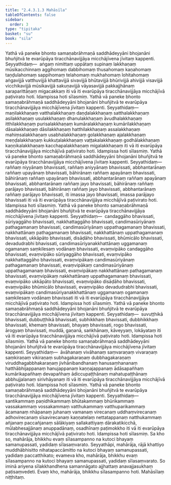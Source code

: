 ```yaml
---
title: "2.4.3.1.3 Mahāsīla"
tableOfContents: false
sidebar:
  order: 3
type: "tipitaka"
basket: "su"
book: "sila"
---
```



<DynamicBreadcrumb />

<Division number="205" book="sila">

<Paragraph number="295" book="sila">
Yathā vā paneke bhonto samaṇabrāhmaṇā saddhādeyyāni bhojanāni bhuñjitvā te evarūpāya tiracchānavijjāya micchājīvena jīvitaṃ kappenti. Seyyathidaṃ—  aṅgaṃ nimittaṃ uppātaṃ supinaṃ lakkhaṇaṃ mūsikacchinnaṃ aggihomaṃ dabbihomaṃ thusahomaṃ kaṇahomaṃ taṇḍulahomaṃ sappihomaṃ telahomaṃ mukhahomaṃ lohitahomaṃ aṅgavijjā vatthuvijjā khattavijjā sivavijjā bhūtavijjā bhūrivijjā ahivijjā visavijjā vicchikavijjā mūsikavijjā sakuṇavijjā vāyasavijjā pakkajjhānaṃ saraparittāṇaṃ migacakkaṃ iti vā iti evarūpāya tiracchānavijjāya micchājīvā paṭivirato hoti. Idampissa hoti sīlasmiṃ.
</Paragraph>

</Division>
<Division number="206" book="sila">

<Paragraph number="296" book="sila">
Yathā vā paneke bhonto samaṇabrāhmaṇā saddhādeyyāni bhojanāni bhuñjitvā te evarūpāya tiracchānavijjāya micchājīvena jīvitaṃ kappenti. Seyyathidaṃ—  maṇilakkhaṇaṃ vatthalakkhaṇaṃ daṇḍalakkhaṇaṃ satthalakkhaṇaṃ asilakkhaṇaṃ usulakkhaṇaṃ dhanulakkhaṇaṃ āvudhalakkhaṇaṃ itthilakkhaṇaṃ purisalakkhaṇaṃ kumāralakkhaṇaṃ kumārilakkhaṇaṃ dāsalakkhaṇaṃ dāsilakkhaṇaṃ hatthilakkhaṇaṃ assalakkhaṇaṃ mahiṃsalakkhaṇaṃ usabhalakkhaṇaṃ golakkhaṇaṃ ajalakkhaṇaṃ meṇḍalakkhaṇaṃ kukkuṭalakkhaṇaṃ vaṭṭakalakkhaṇaṃ godhālakkhaṇaṃ kaṇṇikalakkhaṇaṃ kacchapalakkhaṇaṃ migalakkhaṇaṃ iti vā iti evarūpāya tiracchānavijjāya micchājīvā paṭivirato hoti. Idampissa hoti sīlasmiṃ.
</Paragraph>

</Division>
<Division number="207" book="sila">

<Paragraph number="297" book="sila">
Yathā vā paneke bhonto samaṇabrāhmaṇā saddhādeyyāni bhojanāni bhuñjitvā te evarūpāya tiracchānavijjāya micchājīvena jīvitaṃ kappenti. Seyyathidaṃ—  raññaṃ niyyānaṃ bhavissati, raññaṃ aniyyānaṃ bhavissati, abbhantarānaṃ raññaṃ upayānaṃ bhavissati, bāhirānaṃ raññaṃ apayānaṃ bhavissati, bāhirānaṃ raññaṃ upayānaṃ bhavissati, abbhantarānaṃ raññaṃ apayānaṃ bhavissati, abbhantarānaṃ raññaṃ jayo bhavissati, bāhirānaṃ raññaṃ parājayo bhavissati, bāhirānaṃ raññaṃ jayo bhavissati, abbhantarānaṃ raññaṃ parājayo bhavissati, iti imassa jayo bhavissati, imassa parājayo bhavissati iti vā iti evarūpāya tiracchānavijjāya micchājīvā paṭivirato hoti. Idampissa hoti sīlasmiṃ.
</Paragraph>

</Division>
<Division number="208" book="sila">

<Paragraph number="298" book="sila">
Yathā vā paneke bhonto samaṇabrāhmaṇā saddhādeyyāni bhojanāni bhuñjitvā te evarūpāya tiracchānavijjāya micchājīvena jīvitaṃ kappenti. Seyyathidaṃ—  candaggāho bhavissati, sūriyaggāho bhavissati, nakkhattaggāho bhavissati, candimasūriyānaṃ pathagamanaṃ bhavissati, candimasūriyānaṃ uppathagamanaṃ bhavissati, nakkhattānaṃ pathagamanaṃ bhavissati, nakkhattānaṃ uppathagamanaṃ bhavissati, ukkāpāto bhavissati, disāḍāho bhavissati, bhūmicālo bhavissati, devadudrabhi bhavissati, candimasūriyanakkhattānaṃ uggamanaṃ ogamanaṃ saṃkilesaṃ vodānaṃ bhavissati, evaṃvipāko candaggāho bhavissati, evaṃvipāko sūriyaggāho bhavissati, evaṃvipāko nakkhattaggāho bhavissati, evaṃvipākaṃ candimasūriyānaṃ pathagamanaṃ bhavissati, evaṃvipākaṃ candimasūriyānaṃ uppathagamanaṃ bhavissati, evaṃvipākaṃ nakkhattānaṃ pathagamanaṃ bhavissati, evaṃvipākaṃ nakkhattānaṃ uppathagamanaṃ bhavissati, evaṃvipāko ukkāpāto bhavissati, evaṃvipāko disāḍāho bhavissati, evaṃvipāko bhūmicālo bhavissati, evaṃvipāko devadudrabhi bhavissati, evaṃvipākaṃ candimasūriyanakkhattānaṃ uggamanaṃ ogamanaṃ saṃkilesaṃ vodānaṃ bhavissati iti vā iti evarūpāya tiracchānavijjāya micchājīvā paṭivirato hoti. Idampissa hoti sīlasmiṃ.
</Paragraph>

</Division>
<Division number="209" book="sila">

<Paragraph number="299" book="sila">
Yathā vā paneke bhonto samaṇabrāhmaṇā saddhādeyyāni bhojanāni bhuñjitvā te evarūpāya tiracchānavijjāya micchājīvena jīvitaṃ kappenti. Seyyathidaṃ—  suvuṭṭhikā bhavissati, dubbuṭṭhikā bhavissati, subhikkhaṃ bhavissati, dubbhikkhaṃ bhavissati, khemaṃ bhavissati, bhayaṃ bhavissati, rogo bhavissati, ārogyaṃ bhavissati, muddā, gaṇanā, saṅkhānaṃ, kāveyyaṃ, lokāyataṃ iti vā iti evarūpāya tiracchānavijjāya micchājīvā paṭivirato hoti. Idampissa hoti sīlasmiṃ.
</Paragraph>

</Division>
<Division number="210" book="sila">

<Paragraph number="300" book="sila">
Yathā vā paneke bhonto samaṇabrāhmaṇā saddhādeyyāni bhojanāni bhuñjitvā te evarūpāya tiracchānavijjāya micchājīvena jīvitaṃ kappenti. Seyyathidaṃ—  āvāhanaṃ vivāhanaṃ saṃvaraṇaṃ vivaraṇaṃ saṃkiraṇaṃ vikiraṇaṃ subhagakaraṇaṃ dubbhagakaraṇaṃ viruddhagabbhakaraṇaṃ jivhānibandhanaṃ hanusaṃhananaṃ hatthābhijappanaṃ hanujappanaṃ kaṇṇajappanaṃ ādāsapañhaṃ kumārikapañhaṃ devapañhaṃ ādiccupaṭṭhānaṃ mahatupaṭṭhānaṃ abbhujjalanaṃ sirivhāyanaṃ iti vā iti evarūpāya tiracchānavijjāya micchājīvā paṭivirato hoti. Idampissa hoti sīlasmiṃ.
</Paragraph>

</Division>
<Division number="211" book="sila">

<Paragraph number="301" book="sila">
Yathā vā paneke bhonto samaṇabrāhmaṇā saddhādeyyāni bhojanāni bhuñjitvā te evarūpāya tiracchānavijjāya micchājīvena jīvitaṃ kappenti. Seyyathidaṃ—  santikammaṃ paṇidhikammaṃ bhūtakammaṃ bhūrikammaṃ vassakammaṃ vossakammaṃ vatthukammaṃ vatthuparikammaṃ ācamanaṃ nhāpanaṃ juhanaṃ vamanaṃ virecanaṃ uddhaṃvirecanaṃ adhovirecanaṃ sīsavirecanaṃ kaṇṇatelaṃ nettatappanaṃ natthukammaṃ añjanaṃ paccañjanaṃ sālākiyaṃ sallakattiyaṃ dārakatikicchā, mūlabhesajjānaṃ anuppadānaṃ, osadhīnaṃ paṭimokkho iti vā iti evarūpāya tiracchānavijjāya micchājīvā paṭivirato hoti. Idampissa hoti sīlasmiṃ.
</Paragraph>

</Division>
<Division number="212" book="sila">

<Paragraph number="302" book="sila">
Sa kho so, mahārāja, bhikkhu evaṃ sīlasampanno na kutoci bhayaṃ samanupassati, yadidaṃ sīlasaṃvarato. Seyyathāpi, mahārāja, rājā khattiyo muddhābhisitto nihatapaccāmitto na kutoci bhayaṃ samanupassati, yadidaṃ paccatthikato; evameva kho, mahārāja, bhikkhu evaṃ sīlasampanno na kutoci bhayaṃ samanupassati, yadidaṃ sīlasaṃvarato. So iminā ariyena sīlakkhandhena samannāgato ajjhattaṃ anavajjasukhaṃ paṭisaṃvedeti. Evaṃ kho, mahārāja, bhikkhu sīlasampanno hoti.

</Paragraph>
</Division>

<Paragraph number="303" type="center" book="sila">
Mahāsīlaṃ niṭṭhitaṃ.
</Paragraph>